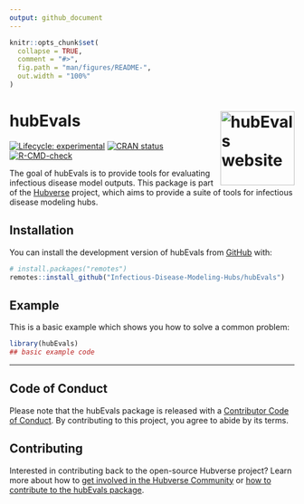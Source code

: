 ```yaml
---
output: github_document
---
```


<!-- README.md is generated from README.Rmd. Please edit that file -->

```r
knitr::opts_chunk$set(
  collapse = TRUE,
  comment = "#>",
  fig.path = "man/figures/README-",
  out.width = "100%"
)
```


# hubEvals <a href="https://Infectious-Disease-Modeling-Hubs.github.io/hubEvals/"><img src="man/figures/logo.svg" align="right" height="131" alt="hubEvals website" /></a>

<!-- badges: start -->
[![Lifecycle: experimental](https://img.shields.io/badge/lifecycle-experimental-orange.svg)](https://lifecycle.r-lib.org/articles/stages.html#experimental)
[![CRAN status](https://www.r-pkg.org/badges/version/hubEvals)](https://CRAN.R-project.org/package=hubEvals)
[![R-CMD-check](https://github.com/Infectious-Disease-Modeling-Hubs/hubEvals/actions/workflows/R-CMD-check.yaml/badge.svg)](https://github.com/Infectious-Disease-Modeling-Hubs/hubEvals/actions/workflows/R-CMD-check.yaml)
<!-- badges: end -->

The goal of hubEvals is to provide tools for evaluating infectious disease model outputs. This package is part of the [Hubverse](https://hubverse.org) project, which aims to provide a suite of tools for infectious disease modeling hubs.

## Installation

You can install the development version of hubEvals from [GitHub](https://github.com/) with:

``` r
# install.packages("remotes")
remotes::install_github("Infectious-Disease-Modeling-Hubs/hubEvals")
```

## Example

This is a basic example which shows you how to solve a common problem:

```r
library(hubEvals)
## basic example code
```

***

## Code of Conduct

Please note that the hubEvals package is released with a [Contributor Code of Conduct](.github/CODE_OF_CONDUCT.md). By contributing to this project, you agree to abide by its terms.


## Contributing

Interested in contributing back to the open-source Hubverse project?
Learn more about how to [get involved in the Hubverse Community](https://hubdocs.readthedocs.io/en/latest/overview/contribute.html) or [how to contribute to the hubEvals package](.github/CONTRIBUTING.md).
